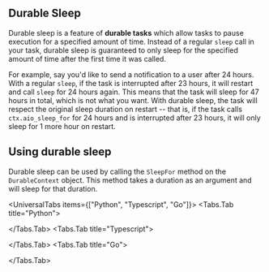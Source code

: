 
## Durable Sleep

Durable sleep is a feature of **durable tasks** which allow tasks to pause execution for a specified amount of time. Instead of a regular `sleep` call in your task, durable sleep is guaranteed to only sleep for the specified amount of time after the first time it was called.

For example, say you'd like to send a notification to a user after 24 hours. With a regular `sleep`, if the task is interrupted after 23 hours, it will restart and call `sleep` for 24 hours again. This means that the task will sleep for 47 hours in total, which is not what you want. With durable sleep, the task will respect the original sleep duration on restart -- that is, if the task calls `ctx.aio_sleep_for` for 24 hours and is interrupted after 23 hours, it will only sleep for 1 more hour on restart.

## Using durable sleep

Durable sleep can be used by calling the `SleepFor` method on the `DurableContext` object. This method takes a duration as an argument and will sleep for that duration.

<UniversalTabs items={["Python", "Typescript", "Go"]}>
  <Tabs.Tab title="Python">

<Snippet src={snips.python.durable_sleep.worker} block="durable_sleep" />

</Tabs.Tab>
<Tabs.Tab title="Typescript">

<Snippet src={snips.typescript.durable_sleep.workflow} block="durable_sleep" />

</Tabs.Tab>
<Tabs.Tab title="Go">

<Snippet src={snips.go.workflows.durable_sleep} block="durable_sleep" />

</Tabs.Tab>
</UniversalTabs>
